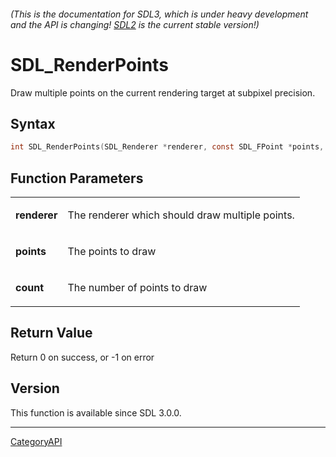 ====== (This is the documentation for SDL3, which is under heavy development and the API is changing! [https://wiki.libsdl.org/ SDL2] is the current stable version!) ======
= SDL_RenderPoints =

Draw multiple points on the current rendering target at subpixel precision.

== Syntax ==

<syntaxhighlight lang='c'>
int SDL_RenderPoints(SDL_Renderer *renderer, const SDL_FPoint *points, int count);
</syntaxhighlight>

== Function Parameters ==

{|
|'''renderer'''
|The renderer which should draw multiple points.
|-
|'''points'''
|The points to draw
|-
|'''count'''
|The number of points to draw
|}

== Return Value ==

Return 0 on success, or -1 on error

== Version ==

This function is available since SDL 3.0.0.

----
[[CategoryAPI]]


